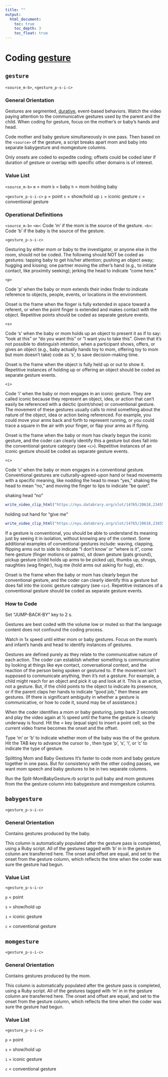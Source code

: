 ```yaml
---
title: ""
output:
  html_document:
    toc: true
    toc_depth: 3
    toc_float: true
---
```


# Coding [gesture](gesture.html)

## `gesture`

`<source_m-b>`, `<gesture_p-s-i-c>`

### General Orientation

Gestures are segmented, [durative](https://www.dictionary.com/browse/durative), event-based behaviors. 
Watch the video paying attention to the communicative gestures used by the parent and the child. 
When coding for gesture, focus on the mother’s or baby’s hands and head.

Code mother and baby gesture simultaneously in one pass. Then based on the `<source>` of the gesture, a script breaks apart mom and baby into separate babygesture and momgesture columns.

Only onsets are coded to expedite coding; offsets could be coded later if duration of gesture or overlap with specific other domains is of interest.

### Value List

`<source_m-b>`
`m` = mom
`b` = baby
`h` = mom holding baby

`<gesture_p-s-i-c>`
`p` = point
`s` = show/hold up
`i` = iconic gesture
`c` = conventional gesture

### Operational Definitions

`<source_m-b>`
`<m>`: Code 'm' if the mom is the source of the gesture.
`<b>`: Code 'b' if the baby is the source of the gesture.

`<gesture_p-s-i-c>`

Gesturing by either mom or baby to the investigator, or anyone else in the room, should not be coded. 
The following should NOT be coded as gestures: tapping baby to get his/her attention; pushing an object away; hugging and kissing; one partner moving the other's hand (e.g., to initiate contact, like proximity seeking); jerking the head to indicate “come here.”

`<p>`

Code 'p' when the baby or mom extends their index finder to indicate reference to objects, people, events, or locations in the environment.

Onset is the frame when the finger is fully extended in space toward a referent, or when the point finger is extended and makes contact with the object. 
Repetitive points should be coded as separate gesture events.

`<s>`

Code 's' when the baby or mom holds up an object to present it as if to say: “look at this” or “do you want this” or “I want you to take this”. 
Given that it’s not possible to distinguish intention, when a participant shows, offers, or gives an object (e.g., baby actually hands toy to mom, offering toy to mom but mom doesn’t take) code as 's', to save decision-making time.

Onset is the frame when the object is fully held up or out to show it. Repetitive instances of holding up or offering an object should be coded as separate gesture events.

`<i>`

Code 'i' when the baby or mom engages in an iconic gesture. 
They are called iconic because they represent an object, idea, or action that can't easily be referenced with a deictic (point/show) or conventional gesture. 
The movement of these gestures usually calls to mind something about the nature of the object, idea or action being referenced. 
For example, you could move your arms back and forth to represent running, or you could trace a square in the air with your finger, or flap your arms as if flying.

Onset is the frame when the baby or mom has clearly begun the iconic gesture, and the coder can clearly identify this a gesture but does fall into the conventional gesture category (see `<c>`). Repetitive instances of an iconic gesture should be coded as separate gesture events.

`<c>`

Code 'c' when the baby or mom engages in a conventional gesture. Conventional gestures are culturally-agreed-upon hand or head movements with a specific meaning, like nodding the head to mean “yes,” shaking the head to mean “no,” and moving the finger to lips to indicate “be quiet”.

shaking head “no”
```r
write_video_clip_html("https://nyu.databrary.org/slot/14765/20618,23455/asset/76362/download?inline=true")
```

holding out hand for “give me”
```r
write_video_clip_html("https://nyu.databrary.org/slot/14765/20618,23455/asset/76362/download?inline=true")
```

If a gesture is conventional, you should be able to understand its meaning just by seeing it in isolation, without knowing any of the context. 
Some additional examples of conventional gestures include: waving, clapping, flipping arms out to side to indicate “I don’t know’ or “where is it”, come here gesture (finger motions or palms), sit down gesture (pats ground), pickup gesture (child holds up arms to be picked up), thumbs up, shrugs, naughties (wag finger), hug me (hold arms out asking for hug), etc.

Onset is the frame when the baby or mom has clearly begun the conventional gesture, and the coder can clearly identify this a gesture but does fall into the iconic gesture category (see `<i>`). 
Repetitive instances of a conventional gesture should be coded as separate gesture events.

### How to Code

Set “JUMP-BACK-BY” key to 2 s.

Gestures are best coded with the volume low or muted so that the language content does not confound the coding process.

Watch in 1x speed until either mom or baby gestures. Focus on the mom’s and infant’s hands and head to identify instances of gestures.

Gestures are defined purely as they relate to the communicative nature of each action. The coder can establish whether something is communicative by looking at things like eye contact, conversational context, and the reaction of the person being spoken or gestured to. If the movement isn’t supposed to communicate anything, then it’s not a gesture. For example, a child might reach for an object and pick it up and look at it. This is an action, not a gesture. But, if the child points to the object to indicate its presence, or if the parent claps her hands to indicate “good job,” then these are gestures. (If there is significant ambiguity in whether a gesture is communicative, or how to code it, sound may be of assistance.)

When the coder identifies a mom or baby gesturing, jump back 2 seconds and play the video again at ½ speed until the frame the gesture is clearly underway is found. Hit the = key (equal sign) to insert a point cell; so the current video frame becomes the onset and the offset.

Type 'm' or 'b' to indicate whether mom of the baby was the <source> of the gesture. Hit the TAB key to advance the cursor to <gesture>, then type 'p', 's', 'i', or 'c' to indicate the type of gesture.

Splitting Mom and Baby Gestures
It's faster to code mom and baby gesture together in one pass. But for consistency with the other coding passes, we want mom speech and baby gestures to be in two separate columns.

Run the Split-MomBabyGesture.rb script to pull baby and mom gestures from the the gesture column into babygesture and momgesture columns.

## `babygesture`

`<gesture_p-s-i-c>`

### General Orientation

Contains gestures produced by the baby.

This column is automatically populated after the gesture pass is completed, using a Ruby script. All of the gestures tagged with 'b' in <source> in the gesture column are transferred here. The onset and offset are equal, and set to the onset from the gesture column, which reflects the time when the coder was sure the gesture had begun.

### Value List

`<gesture_p-s-i-c>`

`p` = point

`s` = show/hold up

`i` = iconic gesture

`c` = conventional gesture

## `momgesture`

`<gesture_p-s-i-c>`

### General Orientation

Contains gestures produced by the mom.

This column is automatically populated after the gesture pass is completed, using a Ruby script. 
All of the gestures tagged with 'm' in <source> in the gesture column are transferred here. 
The onset and offset are equal, and set to the onset from the gesture column, which reflects the time when the coder was sure the gesture had begun.

### Value List

`<gesture_p-s-i-c>`

`p` = point

`s` = show/hold up

`i` = iconic gesture

`c` = conventional gesture
